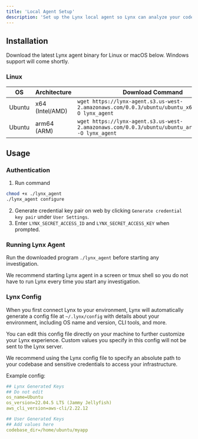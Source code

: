 ```yaml
---
title: 'Local Agent Setup'
description: 'Set up the Lynx local agent so Lynx can analyze your codebase and infrastructure, run commands, and perform actions.'
---
```


## Installation

Download the latest Lynx agent binary for Linux or macOS below. Windows support will come shortly.

### Linux

| **OS**   | **Architecture** | **Download Command**                                                                 |
|----------|------------------|--------------------------------------------------------------------------------------|
| Ubuntu    | x64 (Intel/AMD)  | `wget https://lynx-agent.s3.us-west-2.amazonaws.com/0.0.3/ubuntu/ubuntu_x64_lynx.bin -O lynx_agent` |
| Ubuntu    | arm64 (ARM)      | `wget https://lynx-agent.s3.us-west-2.amazonaws.com/0.0.3/ubuntu/ubuntu_arm64_lynx.bin -O lynx_agent` |

## Usage

### Authentication

1. Run command

```bash
chmod +x ./lynx_agent
./lynx_agent configure
```

2. Generate credential key pair on web by clicking `Generate credential key pair` under `User Settings`.
3. Enter `LYNX_SECRET_ACCESS_ID` and `LYNX_SECRET_ACCESS_KEY` when prompted.

### Running Lynx Agent

Run the downloaded program `./lynx_agent` before starting any investigation.

We recommend starting Lynx agent in a screen or tmux shell so you do not have to run Lynx every time you start any investigation.

### Lynx Config

When you first connect Lynx to your environment, Lynx will automatically generate a config file at `~/.lynx/config` with details about your environment, including OS name and version, CLI tools, and more.

You can edit this config file directly on your machine to further customize your Lynx experience. Custom values you specify in this config will not be sent to the Lynx server.

We recommend using the Lynx config file to specify an absolute path to your codebase and sensitive credentials to access your infrastructure.

Example config:

```yaml
## Lynx Generated Keys
## Do not edit
os_name=Ubuntu
os_version=22.04.5 LTS (Jammy Jellyfish)
aws_cli_version=aws-cli/2.22.12

## User Generated Keys
## Add values here
codebase_dir=/home/ubuntu/myapp
```
